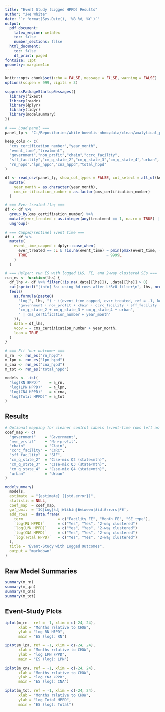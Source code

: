 ```yaml
---
title: "Event Study (Logged HPPD) Results"
author: "Joe White"
date: "`r format(Sys.Date(), '%B %d, %Y')`"
output:
  pdf_document:
    latex_engine: xelatex
    toc: false
    number_sections: false
  html_document:
    toc: false
    df_print: paged
fontsize: 11pt
geometry: margin=1in
---
```


```r
knitr::opts_chunk$set(echo = FALSE, message = FALSE, warning = FALSE)
options(scipen = 999, digits = 3)

suppressPackageStartupMessages({
  library(fixest)
  library(readr)
  library(dplyr)
  library(tidyr)
  library(modelsummary)
})
```

```r
# === Load panel ===
panel_fp <- "C:/Repositories/white-bowblis-nhmc/data/clean/analytical_panel.csv"

keep_cols <- c(
  "cms_certification_number","year_month",
  "event_time","treatment",
  "government","non_profit","chain","ccrc_facility",
  "sff_facility","cm_q_state_2","cm_q_state_3","cm_q_state_4","urban",
  "rn_hppd","lpn_hppd","cna_hppd","total_hppd"
)

df <- read_csv(panel_fp, show_col_types = FALSE, col_select = all_of(keep_cols)) %>%
  mutate(
    year_month = as.character(year_month),
    cms_certification_number = as.factor(cms_certification_number)
  )

# === Ever-treated flag ===
df <- df %>%
  group_by(cms_certification_number) %>%
  mutate(ever_treated = as.integer(any(treatment == 1, na.rm = TRUE) | any(!is.na(event_time)))) %>%
  ungroup()

# === Capped/sentinel event time ===
df <- df %>%
  mutate(
    event_time_capped = dplyr::case_when(
      ever_treated == 1L & !is.na(event_time) ~ pmin(pmax(event_time, -24L), 24L),
      TRUE                                    ~ 9999L
    )
  )

# === Helper: run ES with logged LHS, FE, and 2-way clustered SEs ===
run_es <- function(lhs) {
  df_lhs <- df %>% filter(!is.na(.data[[lhs]]), .data[[lhs]] > 0)
  cat(sprintf("[info] %s: using %d rows after LHS>0 filter\n", lhs, nrow(df_lhs)))
  feols(
    as.formula(paste0(
      "log(", lhs, ") ~ i(event_time_capped, ever_treated, ref = -1, keep = -24:24) + ",
      "government + non_profit + chain + ccrc_facility + sff_facility + ",
      "cm_q_state_2 + cm_q_state_3 + cm_q_state_4 + urban",
      " | cms_certification_number + year_month"
    )),
    data = df_lhs,
    vcov = ~ cms_certification_number + year_month,
    lean = TRUE
  )
}

# === Fit four outcomes ===
m_rn  <- run_es("rn_hppd")
m_lpn <- run_es("lpn_hppd")
m_cna <- run_es("cna_hppd")
m_tot <- run_es("total_hppd")

models <- list(
  "log(RN HPPD)"    = m_rn,
  "log(LPN HPPD)"   = m_lpn,
  "log(CNA HPPD)"   = m_cna,
  "log(Total HPPD)" = m_tot
)
```

## Results

```r
# Optional mapping for cleaner control labels (event-time rows left as-is)
coef_map <- c(
  "government"    = "Government",
  "non_profit"    = "Non-profit",
  "chain"         = "Chain",
  "ccrc_facility" = "CCRC",
  "sff_facility"  = "SFF",
  "cm_q_state_2"  = "Case-mix Q2 (state×mth)",
  "cm_q_state_3"  = "Case-mix Q3 (state×mth)",
  "cm_q_state_4"  = "Case-mix Q4 (state×mth)",
  "urban"         = "Urban"
)

modelsummary(
  models,
  estimate  = "{estimate} ({std.error})",
  statistic = NULL,
  coef_map  = coef_map,
  gof_omit  = "IC|Log|Adj|Within|Between|Std.Errors|FE",
  add_rows  = data.frame(
    term                = c("Facility FE", "Month FE", "SE type"),
    `log(RN HPPD)`      = c("Yes", "Yes", "2-way clustered"),
    `log(LPN HPPD)`     = c("Yes", "Yes", "2-way clustered"),
    `log(CNA HPPD)`     = c("Yes", "Yes", "2-way clustered"),
    `log(Total HPPD)`   = c("Yes", "Yes", "2-way clustered")
  ),
  title = "Event-Study with Logged Outcomes",
  output = "markdown"
)
```

## Raw Model Summaries

```r
summary(m_rn)
summary(m_lpn)
summary(m_cna)
summary(m_tot)
```

## Event-Study Plots

```r
iplot(m_rn,  ref = -1, xlim = c(-24, 24),
      xlab = "Months relative to CHOW",
      ylab = "log RN HPPD",
      main = "ES (log): RN")
```

```r
iplot(m_lpn, ref = -1, xlim = c(-24, 24),
      xlab = "Months relative to CHOW",
      ylab = "log LPN HPPD",
      main = "ES (log): LPN")
```

```r
iplot(m_cna, ref = -1, xlim = c(-24, 24),
      xlab = "Months relative to CHOW",
      ylab = "log CNA HPPD",
      main = "ES (log): CNA")
```

```r
iplot(m_tot, ref = -1, xlim = c(-24, 24),
      xlab = "Months relative to CHOW",
      ylab = "log Total HPPD",
      main = "ES (log): Total")
```
